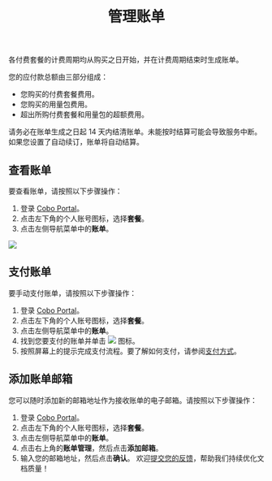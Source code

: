 ﻿---
title: "管理账单"
sidebarTitle: "管理账单"
---

各付费套餐的计费周期均从购买之日开始，并在计费周期结束时生成账单。

您的应付款总额由三部分组成：

- 您购买的付费套餐费用。
- 您购买的用量包费用。
- 超出所购付费套餐和用量包的超额费用。

请务必在账单生成之日起 14 天内结清账单。未能按时结算可能会导致服务中断。如果您设置了自动续订，账单将自动结算。

## 查看账单

要查看账单，请按照以下步骤操作：

1. 登录 [Cobo Portal](https://portal.cobo.com/login)。
2. 点击左下角的个人账号图标，选择**套餐**。 
3. 点击左侧导航菜单中的**账单**。

<img src="/cn/images/bills-and-payments/view-your-bills.png" className="screenshot_full_screen"/>

## 支付账单

要手动支付账单，请按照以下步骤操作：

1. 登录 [Cobo Portal](https://portal.cobo.com/login)。
2. 点击左下角的个人账号图标，选择**套餐**。 
3. 点击左侧导航菜单中的**账单**。
4. 找到您要支付的账单并单击 <img src="/cn/images/bills-and-payments/pay-your-bills.svg" className="icon"></img> 图标。
5. 按照屏幕上的提示完成支付流程。要了解如何支付，请参阅[支付方式](/en/portal/bills-and-payments/payment-methods)。

## 添加账单邮箱

您可以随时添加新的邮箱地址作为接收账单的电子邮箱。请按照以下步骤操作：

1. 登录 [Cobo Portal](https://portal.cobo.com/login)。
2. 点击左下角的个人账号图标，选择**套餐**。 
3. 点击左侧导航菜单中的**账单**。
4. 点击右上角的**账单管理**，然后点击**添加邮箱**。
5. 输入您的邮箱地址，然后点击**确认**。
<Tip>欢迎[提交您的反馈](https://forms.zohopublic.com/cobo/form/DocumentFeedbackForm/formperma/QvLOhxJv1_JMsJ-1dleZ8Itb_7rzN-LtgvsDdxosoVI?referrername=manuals)，帮助我们持续优化文档质量！</Tip>